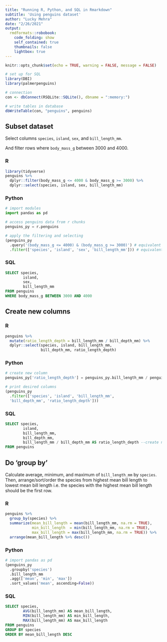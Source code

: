 ```yaml
---
title: "Running R, Python, and SQL in Rmarkdown"
subtitle: 'Using penguins dataset'
author: "Lucky Mehra"
date: "2/26/2021"
output:
  rmdformats::robobook:
    code_folding: show
    self_contained: true
    thumbnails: false
    lightbox: true
---
```


```r
knitr::opts_chunk$set(echo = TRUE, warning = FALSE, message = FALSE)

# set up for SQL
library(DBI)
library(palmerpenguins)

# connection
con <- dbConnect(RSQLite::SQLite(), dbname = ":memory:")

# write tables in database
dbWriteTable(con, "penguins", penguins)
```

## Subset dataset

Select columns `species`, `island`, `sex`, and `bill_length_mm`.

And filter rows where `body_mass_g` between 3000 and 4000.

### R

```r
library(tidyverse)
penguins %>% 
  dplyr::filter(body_mass_g <= 4000 & body_mass_g >= 3000) %>% 
  dplyr::select(species, island, sex, bill_length_mm)
```

### Python

```python
# import modules
import pandas as pd

# access penguins data from r chunks
penguins_py = r.penguins

# apply the filtering and selecting
(penguins_py
  .query('(body_mass_g <= 4000) & (body_mass_g >= 3000)') # equivalent to dplyr::filter
  .filter(['species', 'island', 'sex', 'bill_length_mm'])) # equivalent to dplyr::select
```

### SQL

```sql
SELECT species,
        island, 
        sex, 
        bill_length_mm
FROM penguins
WHERE body_mass_g BETWEEN 3000 AND 4000
```

## Create new columns

### R

```r
penguins %>% 
  mutate(ratio_length_depth = bill_length_mm / bill_depth_mm) %>% 
  dplyr::select(species, island, bill_length_mm,
                bill_depth_mm, ratio_length_depth)
```
### Python

```python
# create new column
penguins_py['ratio_length_depth'] = penguins_py.bill_length_mm / penguins_py.bill_depth_mm

# print desired columns
(penguins_py
  .filter(['species', 'island', 'bill_length_mm',
  'bill_depth_mm', 'ratio_length_depth']))
```

### SQL

```sql
SELECT species,
        island,
        bill_length_mm,
        bill_depth_mm,
        bill_length_mm / bill_depth_mm AS ratio_length_depth --create new column
FROM penguins
```

## Do 'group by'

Calculate average, minimum, and maximum of `bill_length_mm` by `species`. Then, arrange/sort/order
the species from highest mean bill length to lowest mean bill length i.e. the species with the
highest mean bill length should be the first row.

### R

```r
penguins %>% 
  group_by(species) %>% 
  summarize(mean_bill_length = mean(bill_length_mm, na.rm = TRUE),
            min_bill_length  = min(bill_length_mm, na.rm = TRUE),
            max_bill_length = max(bill_length_mm, na.rm = TRUE)) %>% 
  arrange(mean_bill_length %>% desc())
```

### Python

```python
# import pandas as pd
(penguins_py
  .groupby('species')
  .bill_length_mm
  .agg(['mean', 'min', 'max'])
  .sort_values('mean', ascending=False))
```

### SQL

```sql
SELECT species,
        AVG(bill_length_mm) AS mean_bill_length,
        MIN(bill_length_mm) AS min_bill_length,
        MAX(bill_length_mm) AS max_bill_length
FROM penguins
GROUP BY species
ORDER BY mean_bill_length DESC
```










